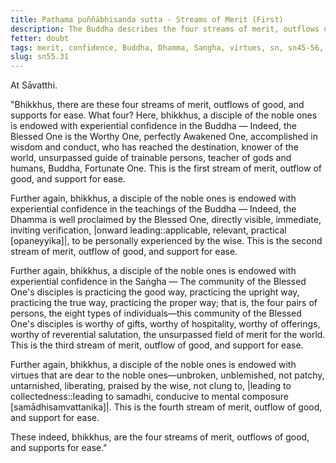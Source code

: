 ```yaml
---
title: Paṭhama puññābhisanda sutta - Streams of Merit (First)
description: The Buddha describes the four streams of merit, outflows of good, and supports for ease. The fourth quality is virtue.
fetter: doubt
tags: merit, confidence, Buddha, Dhamma, Sangha, virtues, sn, sn45-56, sn55
slug: sn55.31
---
```


At Sāvatthi.

"Bhikkhus, there are these four streams of merit, outflows of good, and supports for ease. What four? Here, bhikkhus, a disciple of the noble ones is endowed with experiential confidence in the Buddha — Indeed, the Blessed One is the Worthy One, perfectly Awakened One, accomplished in wisdom and conduct, who has reached the destination, knower of the world, unsurpassed guide of trainable persons, teacher of gods and humans, Buddha, Fortunate One. This is the first stream of merit, outflow of good, and support for ease.

Further again, bhikkhus, a disciple of the noble ones is endowed with experiential confidence in the teachings of the Buddha — Indeed, the Dhamma is well proclaimed by the Blessed One, directly visible, immediate, inviting verification, |onward leading::applicable, relevant, practical [opaneyyika]|, to be personally experienced by the wise. This is the second stream of merit, outflow of good, and support for ease.

Further again, bhikkhus, a disciple of the noble ones is endowed with experiential confidence in the Saṅgha — The community of the Blessed One's disciples is practicing the good way, practicing the upright way, practicing the true way, practicing the proper way; that is, the four pairs of persons, the eight types of individuals—this community of the Blessed One's disciples is worthy of gifts, worthy of hospitality, worthy of offerings, worthy of reverential salutation, the unsurpassed field of merit for the world. This is the third stream of merit, outflow of good, and support for ease.

Further again, bhikkhus, a disciple of the noble ones is endowed with virtues that are dear to the noble ones—unbroken, unblemished, not patchy, untarnished, liberating, praised by the wise, not clung to, |leading to collectedness::leading to samadhi, conducive to mental composure [samādhisaṃvattanika]|. This is the fourth stream of merit, outflow of good, and support for ease.

These indeed, bhikkhus, are the four streams of merit, outflows of good, and supports for ease."